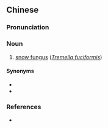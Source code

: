 ==Chinese==
{{zh-forms}}

===Pronunciation===
{{zh-pron
|m=xuě'ěr
|c=syut3 ji5
|cat=n
}}

===Noun===
{{zh-noun}}

# [[snow fungus]] (''[[Tremella fuciformis]]'')

====Synonyms====
* {{zh-l|白木耳}}
* {{zh-l|銀耳}}

===References===
* {{pedialite|銀耳|lang=zh}}
